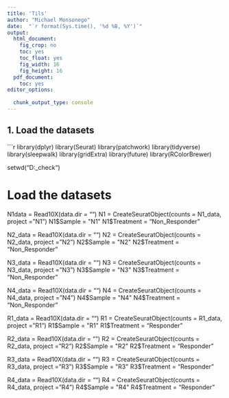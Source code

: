 ```yaml
---
title: 'Tils'
author: "Michael Monsonego"
date:  "`r format(Sys.time(), '%d %B, %Y')`"
output:
  html_document: 
    fig_crop: no
    toc: yes
    toc_float: yes
    fig_width: 16
    fig_height: 16
  pdf_document:
    toc: yes
editor_options:
  
  chunk_output_type: console
---
```




## 1. Load the datasets
```r
library(dplyr)
library(Seurat)
library(patchwork)
library(tidyverse)
library(sleepwalk)
library(gridExtra)
library(future)
library(RColorBrewer)

setwd("D:\Michael\git_check\tils")

# Load the datasets
N1data = Read10X(data.dir = "")
N1 = CreateSeuratObject(counts = N1_data, project = "N1")
N1$Sample = "N1"
N1$Treatment = "Non_Responder"

N2_data = Read10X(data.dir = "")
N2 = CreateSeuratObject(counts = N2_data, project = "N2")
N2$Sample = "N2"
N2$Treatment = "Non_Responder"

N3_data = Read10X(data.dir = "")
N3 = CreateSeuratObject(counts = N3_data, project = "N3")
N3$Sample = "N3"
N3$Treatment = "Non_Responder"

N4_data = Read10X(data.dir = "")
N4 = CreateSeuratObject(counts = N4_data, project = "N4")
N4$Sample = "N4"
N4$Treatment = "Non_Responder"

R1_data = Read10X(data.dir = "")
R1 = CreateSeuratObject(counts = R1_data, project = "R1")
R1$Sample = "R1"
R1$Treatment = "Responder"

R2_data = Read10X(data.dir = "")
R2 = CreateSeuratObject(counts = R2_data, project = "R2")
R2$Sample = "R2"
R2$Treatment = "Responder"

R3_data = Read10X(data.dir = "")
R3 = CreateSeuratObject(counts = R3_data, project = "R3")
R3$Sample = "R3"
R3$Treatment = "Responder"

R4_data = Read10X(data.dir = "")
R4 = CreateSeuratObject(counts = R4_data, project = "R4")
R4$Sample = "R4"
R4$Treatment = "Responder"






